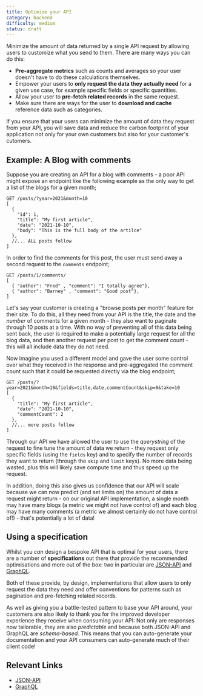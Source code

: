 ```yaml
---
title: Optimize your API
category: backend
difficulty: medium
status: draft
---
```


Minimize the amount of data returned by a single API request by allowing users to customize what you send to them. There are many ways you can do this:

- **Pre-aggregate metrics** such as counts and averages so your user doesn't have to do these calculations themselves.
- Empower your users to **only request the data they actually need** for a given use case, for example specific fields or specific quantities.
- Allow your user to **pre-fetch related records** in the same request.
- Make sure there are ways for the user to **download and cache** reference data such as categories.

If you ensure that your users can minimize the amount of data they request from your API, you will save data and reduce the carbon footprint of your application not only for your own customers but also for your customer's cutomers.

## Example: A Blog with comments

Suppose you are creating an API for a blog with comments - a poor API might expose an endpoint like the following example as the only way to get a list of the blogs for a given month;

```
GET /posts/?year=2021&month=10
[
  {
    "id": 1,
    "title": "My first article",
    "date": "2021-10-10",
    "body": "This is the full body of the artilce"
  },
  //... ALL posts follow
]
```

In order to find the comments for this post, the user must send away a second request to the `comments` endpoint;

```
GET /posts/1/comments/
[
  { "author": "Fred" , "comment": "I totally agree"},
  { "author": "Barney" , "comment": "Good post"},
]
```

Let's say your customer is creating a "browse posts per month" feature for their site. To do this, all they need from your API is the title, the date and the _number_ of comments for a given month - they also want to paginate through 10 posts at a time. With no way of preventing all of this data being sent back, the user is required to make a potentially large request for all the blog data, and then another request per post to get the comment count - this will all include data they do not need.

Now imagine you used a different model and gave the user some control over what they received in the response and pre-aggregated the comment count such that it could be requested directly via the blog endpoint;

```
GET /posts/?year=2021&month=10&fields=title,date,commentCount&skip=0&take=10
[
  {
    "title": "My first article",
    "date": "2021-10-10",
    "commentCount": 2
  },
  //... more posts follow
]
```

Through our API we have allowed the user to use the _querystring_ of the request to fine tune the amount of data we return - they request only specific fields (using the `fields` key) and to specify the number of records they want to return (through the `skip` and `limit` keys). No more data being wasted, plus this will likely save compute time and thus speed up the request.

In addition, doing this also gives us confidence that our API will scale because we can now predict (and set limits on) the amount of data a request might return - on our original API implementation, a single month may have many blogs (a metric we might not have control of) and each blog may have many comments (a metric we almost certainly do not have control of!) - that's potentially a lot of data!

## Using a specification

Whilst you _can_ design a bespoke API that is optimal for your users, there are a number of **specifications** out there that provide the recommended optimisations and more out of the box: two in particular are [JSON-API](https://jsonapi.org/) and [GraphQL](https://graphql.org/).

Both of these provide, by design, implementations that allow users to only request the data they need and offer conventions for patterns such as pagination and pre-fetching related records.

As well as giving you a battle-tested pattern to base your API around, your customers are also likely to thank you for the improved developer experience they receive when consuming your API: Not only are responses now tailorable, they are also _predictable_ and because both JSON-API and GraphQL are _schema-based_. This means that you can auto-generate your documentation and your API consumers can auto-generate much of their client code!

## Relevant Links

- [JSON-API](https://jsonapi.org/)
- [GraphQL](https://graphql.org/)

